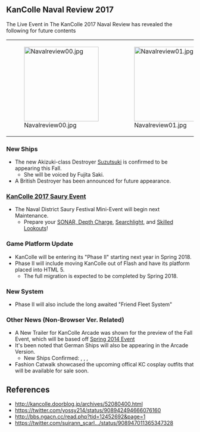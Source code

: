 ==KanColle Naval Review 2017==
The Live Event in The KanColle 2017 Naval Review has revealed the following for future contents

{| class="wikitable"
| style="width:200px;" |[[File:Navalreview00.jpg|200px]]
| style="width:200px;" |[[File:Navalreview01.jpg|200px]]
| style="width:200px;" |[[File:Navalreview02.jpg|200px]]
|}

===New Ships===
*The new Akizuki-class Destroyer [[Suzutsuki]] is confirmed to be appearing this Fall.
**She will be voiced by Fujita Saki.
*A British Destroyer has been announced for future appearance.

===[[Mackerel|KanColle 2017 Saury Event]]===
*The Naval District Saury Festival Mini-Event will begin next Maintenance.
**Prepare your [[List of Anti-Submarine Equipment by stats|SONAR, Depth Charge]], [[Searchlight]], and [[Skilled Lookouts]]!

===Game Platform Update===
*KanColle will be entering its "Phase II" starting next year in Spring 2018.
*Phase II will include moving KanColle out of Flash and have its platform placed into HTML 5.
**The full migration is expected to be completed by Spring 2018.

===New System===
*Phase II will also include the long awaited "Friend Fleet System"

===Other News (Non-Browser Ver. Related)===
*A New Trailer for KanColle Arcade was shown for the preview of the Fall Event, which will be based off [[Spring 2014 Event]]
*It's been noted that German Ships will also be appearing in the Arcade Version.
**New Ships Confirmed: {{ShipLink|Taihou}}, {{ShipLink|Amatsukaze}}, {{ShipLink|Bismarck}}, {{ShipLink|Prinz Eugen}}
*Fashion Catwalk showcased the upcoming offical KC cosplay outfits that will be available for sale soon.

==References==
*http://kancolle.doorblog.jp/archives/52080400.html
*https://twitter.com/yossy214/status/908942494666076160
*http://bbs.ngacn.cc/read.php?tid=12452692&page=1
*https://twitter.com/suirann_scarl…/status/908947011365347328 <ac_metadata title="Future Update: Suzutsuki &amp; British DD Confirmed for Release" notify_everyone="1506559960"> </ac_metadata>